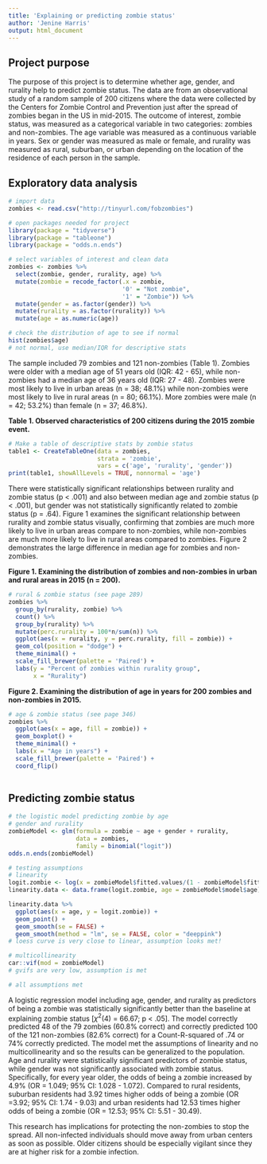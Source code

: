 ```yaml
---
title: 'Explaining or predicting zombie status'
author: 'Jenine Harris'
output: html_document
---
```


## Project purpose

The purpose of this project is to determine whether age, gender, and rurality help to predict zombie status. The data are from an observational study of a random sample of 200 citizens where the data were collected by the Centers for Zombie Control and Prevention just after the spread of zombies began in the US in mid-2015. The outcome of interest, zombie status, was measured as a categorical variable in two categories: zombies and non-zombies. The age variable was measured as a continuous variable in years. Sex or gender was measured as male or female, and rurality was measured as rural, suburban, or urban depending on the location of the residence of each person in the sample. 

## Exploratory data analysis 

```r
# import data
zombies <- read.csv("http://tinyurl.com/fobzombies")

# open packages needed for project
library(package = "tidyverse")
library(package = "tableone")
library(package = "odds.n.ends")
```

```r
# select variables of interest and clean data
zombies <- zombies %>% 
  select(zombie, gender, rurality, age) %>% 
  mutate(zombie = recode_factor(.x = zombie,
                                '0' = "Not zombie",
                                '1' = "Zombie")) %>% 
  mutate(gender = as.factor(gender)) %>% 
  mutate(rurality = as.factor(rurality)) %>% 
  mutate(age = as.numeric(age)) 
```

```r
# check the distribution of age to see if normal
hist(zombies$age)
# not normal, use median/IQR for descriptive stats
```

The sample included 79 zombies and 121 non-zombies (Table 1). Zombies were older with a median age of 51 years old (IQR: 42 - 65), while non-zombies had a median age of 36 years old (IQR: 27 - 48). Zombies were most likely to live in urban areas (n = 38; 48.1%) while non-zombies were most likely to live in rural areas (n = 80; 66.1%). More zombies were male (n = 42; 53.2%) than female (n = 37; 46.8%).

**Table 1. Observed characteristics of 200 citizens during the 2015 zombie event.**

```r
# Make a table of descriptive stats by zombie status
table1 <- CreateTableOne(data = zombies, 
                         strata = 'zombie',
                         vars = c('age', 'rurality', 'gender'))
print(table1, showAllLevels = TRUE, nonnormal = 'age')
```

There were statistically significant relationships between rurality and zombie status (p < .001) and also between median age and zombie status (p < .001), but gender was not statistically significantly related to zombie status (p = .64). Figure 1 examines the significant relationship between rurality and zombie status visually, confirming that zombies are much more likely to live in urban areas compare to non-zombies, while non-zombies are much more likely to live in rural areas compared to zombies. Figure 2 demonstrates the large difference in median age for zombies and non-zombies.

**Figure 1. Examining the distribution of zombies and non-zombies in urban and rural areas in 2015 (n = 200).**

```r
# rural & zombie status (see page 289)
zombies %>% 
  group_by(rurality, zombie) %>% 
  count() %>% 
  group_by(rurality) %>% 
  mutate(perc.rurality = 100*n/sum(n)) %>% 
  ggplot(aes(x = rurality, y = perc.rurality, fill = zombie)) +
  geom_col(position = "dodge") +
  theme_minimal() +
  scale_fill_brewer(palette = 'Paired') +
  labs(y = "Percent of zombies within rurality group",
       x = "Rurality")
```

**Figure 2. Examining the distribution of age in years for 200 zombies and non-zombies in 2015.**

```r
# age & zombie status (see page 346)
zombies %>% 
  ggplot(aes(x = age, fill = zombie)) +
  geom_boxplot() +
  theme_minimal() +
  labs(x = "Age in years") +
  scale_fill_brewer(palette = 'Paired') +
  coord_flip() 
  
```

## Predicting zombie status 

```r
# the logistic model predicting zombie by age
# gender and rurality
zombieModel <- glm(formula = zombie ~ age + gender + rurality,
                   data = zombies,
                   family = binomial("logit"))
odds.n.ends(zombieModel)
```

```r
# testing assumptions 
# linearity
logit.zombie <- log(x = zombieModel$fitted.values/(1 - zombieModel$fitted.values))
linearity.data <- data.frame(logit.zombie, age = zombieModel$model$age)

linearity.data %>% 
  ggplot(aes(x = age, y = logit.zombie)) +
  geom_point() +
  geom_smooth(se = FALSE) +
  geom_smooth(method = "lm", se = FALSE, color = "deeppink")
# loess curve is very close to linear, assumption looks met!

# multicollinearity
car::vif(mod = zombieModel)
# gvifs are very low, assumption is met

# all assumptions met
```

A logistic regression model including age, gender, and rurality as predictors of being a zombie was statistically significantly better than the baseline at explaining zombie status [$\chi^2$(4) = 66.67; p < .05]. The model correctly predicted 48 of the 79 zombies (60.8% correct) and correctly predicted 100 of the 121 non-zombies (82.6% correct) for a Count-R-squared of .74 or 74% correctly predicted. The model met the assumptions of linearity and no multicollinearity and so the results can be generalized to the population. Age and rurality were statistically significant predictors of zombie status, while gender was not significantly associated with zombie status. Specifically, for every year older, the odds of being a zombie increased by 4.9% (OR = 1.049; 95% CI: 1.028 - 1.072). Compared to rural residents, suburban residents had 3.92 times higher odds of being a zombie (OR =3.92; 95% CI: 1.74 - 9.03) and urban residents had 12.53 times higher odds of being a zombie (OR = 12.53; 95% CI: 5.51 - 30.49).

This research has implications for protecting the non-zombies to stop the spread. All non-infected individuals should move away from urban centers as soon as possible. Older citizens should be especially vigilant since they are at higher risk for a zombie infection. 



